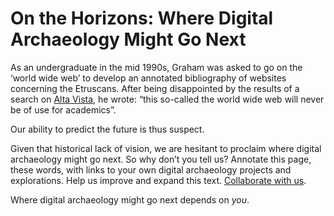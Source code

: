 # On the Horizons: Where Digital Archaeology Might Go Next

As an undergraduate in the mid 1990s, Graham was asked to go on the 'world wide web' to develop an annotated bibliography of websites concerning the Etruscans. After being disappointed by the results of a search on [Alta Vista](https://en.wikipedia.org/wiki/AltaVista), he wrote: "this so-called the world wide web will never be of use for academics".

Our ability to predict the future is thus suspect.

Given that historical lack of vision, we are hesitant to proclaim where digital archaeology might go next. So why don't you tell us? Annotate this page, these words, with links to your own digital archaeology projects and explorations. Help us improve and expand this text. [Collaborate with us](https://o-date.github.io/support/contribute/). 

Where digital archaeology might go next depends on _you_. 